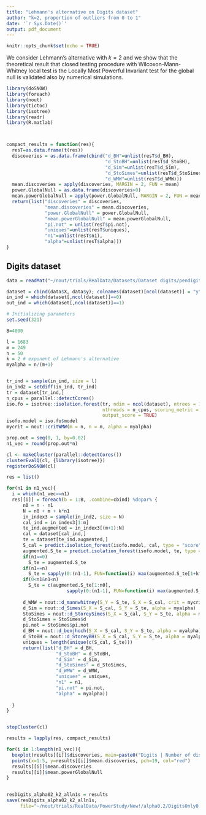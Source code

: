 ```yaml
---
title: "Lehmann's alternative on Digits dataset"
author: "k=2, proportion of outliers from 0 to 1"
date: '`r Sys.Date()`'
output: pdf_document
---
```


```r
knitr::opts_chunk$set(echo = TRUE)
```

We consider Lehmann's alternative with $k = 2$ and we show that the theoretical result that closed testing procedure with Wilcoxon-Mann-Whitney local test is the Locally Most Powerful Invariant test for the global null is validated also by numerical simulations.


```r

library(doSNOW)
library(foreach)
library(nout)
library(tictoc)
library(isotree)
library(readr)
library(R.matlab)



compact_results = function(res){
  resT=as.data.frame(t(res))
  discoveries = as.data.frame(cbind("d_BH"=unlist(resT$d_BH),
                                    "d_StoBH"=unlist(resT$d_StoBH),
                                    "d_Sim"=unlist(resT$d_Sim),
                                    "d_StoSimes"=unlist(resT$d_StoSimes),
                                    "d_WMW"=unlist(resT$d_WMW)))
  mean.discoveries = apply(discoveries, MARGIN = 2, FUN = mean)
  power.GlobalNull = as.data.frame(discoveries>0)
  mean.powerGlobalNull = apply(power.GlobalNull, MARGIN = 2, FUN = mean)
  return(list("discoveries" = discoveries,
              "mean.discoveries" = mean.discoveries,
              "power.GlobalNull" = power.GlobalNull,
              "mean.powerGlobalNull" = mean.powerGlobalNull,
              "pi.not" = unlist(resT$pi.not),
              "uniques"=unlist(resT$uniques),
              "n1"=unlist(resT$n1),
              "alpha"=unlist(resT$alpha)))
}


```



## Digits dataset

```r
data = readMat("~/nout/trials/RealData/Datasets/Dataset digits/pendigits.mat")

dataset = cbind(data$X, data$y); colnames(dataset)[ncol(dataset)] = "y"
in_ind = which(dataset[,ncol(dataset)]==0)
out_ind = which(dataset[,ncol(dataset)]==1)

# Initializing parameters
set.seed(321)

B=4000

l = 1683
m = 249
n = 50
k = 2 # exponent of Lehmann's alternative
myalpha = n/(m+1)


tr_ind = sample(in_ind, size = l)
in_ind2 = setdiff(in_ind, tr_ind)
tr = dataset[tr_ind,]
n_cpus = parallel::detectCores()
iso.fo = isotree::isolation.forest(tr, ndim = ncol(dataset), ntrees = 150, sample_size = 256,
                                   nthreads = n_cpus, scoring_metric = "depth", 
                                   output_score = TRUE)
isofo.model = iso.fo$model
mycrit = nout::critWMW(m = n, n = m, alpha = myalpha)

```




```r

prop.out = seq(0, 1, by=0.02)
n1_vec = round(prop.out*n)

cl <- makeCluster(parallel::detectCores())
clusterEvalQ(cl, {library(isotree)})
registerDoSNOW(cl)

res = list()

for(n1 in n1_vec){
  i = which(n1_vec==n1)
  res[[i]] = foreach(b = 1:B, .combine=cbind) %dopar% {
      n0 = n - n1
      N = n0 + m + k*n1
      in_index3 = sample(in_ind2, size = N)
      cal_ind = in_index3[1:m]
      te_ind.augmented = in_index3[(m+1):N]
      cal = dataset[cal_ind,]
      te = dataset[te_ind.augmented,]
      S_cal = predict.isolation_forest(isofo.model, cal, type = "score")
      augmented.S_te = predict.isolation_forest(isofo.model, te, type = "score")
      if(n1==0) 
        S_te = augmented.S_te
      if(n1==n)
        S_te = sapply(0:(n1-1), FUN=function(i) max(augmented.S_te[1+k*i], augmented.S_te[k+k*i]))
      if(0<n1&n1<n)
        S_te = c(augmented.S_te[1:n0], 
                      sapply(0:(n1-1), FUN=function(i) max(augmented.S_te[1+k*i], augmented.S_te[k+k*i])))
      
      d_WMW = nout::d_mannwhitney(S_Y = S_te, S_X = S_cal, crit = mycrit)
      d_Sim = nout::d_Simes(S_X = S_cal, S_Y = S_te, alpha = myalpha)
      StoSimes = nout::d_StoreySimes(S_X = S_cal, S_Y = S_te, alpha = myalpha)
      d_StoSimes = StoSimes$d
      pi.not = StoSimes$pi.not
      d_BH = nout::d_benjhoch(S_X = S_cal, S_Y = S_te, alpha = myalpha)
      d_StoBH = nout::d_StoreyBH(S_X = S_cal, S_Y = S_te, alpha = myalpha)
      uniques = length(unique(c(S_cal, S_te)))
      return(list("d_BH" = d_BH,
                  "d_StoBH" = d_StoBH,
                  "d_Sim" = d_Sim,
                  "d_StoSimes" = d_StoSimes,
                  "d_WMW" = d_WMW,
                  "uniques" = uniques,
                  "n1" = n1,
                  "pi.not" = pi.not,
                  "alpha" = myalpha))
  
  }
}


stopCluster(cl)

results = lapply(res, compact_results)

for(i in 1:length(n1_vec)){
  boxplot(results[[i]]$discoveries, main=paste0("Digits | Number of discoveries with ", n1_vec[[i]], " outliers"))
  points(x=1:5, y=results[[i]]$mean.discoveries, pch=19, col="red")
  results[[i]]$mean.discoveries
  results[[i]]$mean.powerGlobalNull
}

  
resDigits_alpha02_k2_alln1s = results
save(resDigits_alpha02_k2_alln1s,
     file="~/nout/trials/RealData/PowerStudy/New!/alpha0.2/DigitsOnly0.2/Lehmann k=2/resDigits_alpha02_k2_alln1s")



```



